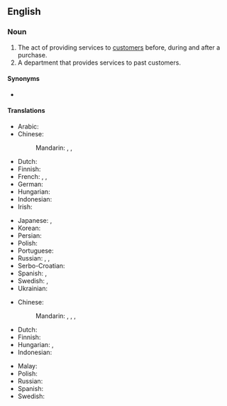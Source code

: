 ==English==
{{wikipedia}}

===Noun===
{{en-noun|-}}

# The act of providing services to [[customer]]s before, during and after a purchase.
# A department that provides services to past customers.

====Synonyms====
* {{l|en|client service}}

====Translations====
{{trans-top|act of providing services}}
* Arabic: {{t|ar|خِدْمَة اَلْعُمَلَاء|f|tr=ḵidmat al-ʿumalāʾ}}
* Chinese:
*: Mandarin: {{t|cmn|顧客服務|sc=Hani}}, {{t|cmn|顾客服务|tr=gùkè fúwù|sc=Hani}}, {{t+|cmn|客服|tr=kèfú}}
* Dutch: {{t+|nl|klantenservice|m|f}}
* Finnish: {{t+|fi|asiakaspalvelu}}
* French: {{t|fr|service client|m}}, {{t+|fr|service clientèle|m}}, {{t|fr|service à la clientèle|m}}
* German: {{t+|de|Kundendienst|m}}
* Hungarian: {{t|hu|ügyfélszolgálat}}
* Indonesian: {{t|id|pelayanan pelanggan}}
* Irish: {{t|ga|seirbhís chustaiméirí|f}}
{{trans-mid}}
* Japanese: {{t|ja|顧客サービス|tr=kokyaku sābisu|sc=Jpan}}, {{qualifier|after service}} {{t|ja|アフターサービス|tr=afutāsābisu|sc=Jpan}}
* Korean: {{t|ko|고객 서비스|sc=Kore}}
* Persian: {{t-needed|fa}}
* Polish: {{t|pl|obsługa klientów|f}}
* Portuguese: {{t|pt|[[serviço]] [[de]] [[atendimento]] [[ao]] [[cliente]]|m}}
* Russian: {{t|ru|обслу́живание клие́нтов|n}}, {{t|ru|слу́жба рабо́ты с покупа́телями|f}}, {{t+|ru|се́рвис|m|tr=sɛ́rvis}}
* Serbo-Croatian: {{t|sh|služba za korisnike|f}}
* Spanish: {{t|es|servicio de atención al cliente|m}}, {{t|es|servicio al cliente|m}}
* Swedish: {{t+|sv|kundtjänst|c}}, {{t|sv|kundservice|c}}
* Ukrainian: {{t-needed|uk}}
{{trans-bottom}}

{{trans-top|department}}
* Chinese:
*: Mandarin: {{t|cmn|[[顧客服務]][[部]]|sc=Hani}}, {{t|cmn|[[顾客服务]][[部]]|tr=gùkè fúwùbù|sc=Hani}}, {{t|cmn|[[客服]][[部]]|sc=Hani}}, {{t|cmn|[[客服]][[部]]|tr=kèfúbù|sc=Hani}}
* Dutch: {{t+|nl|klantenservice|m|f}}
* Finnish: {{t+|fi|asiakaspalvelu}}
* Hungarian: {{t|hu|ügyfélszolgálat}}, {{t+|hu|vevőszolgálat}}
* Indonesian: {{t|id|pelayanan pelanggan}}
{{trans-mid}}
* Malay: {{t|ms|perkhidmatan pelanggan}}
* Polish: {{t|pl|obsługa klienta|f}}
* Russian: {{t-needed|ru}}
* Spanish: {{t-needed|es}}
* Swedish: {{t+|sv|kundtjänst|c}}
{{trans-bottom}}